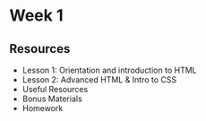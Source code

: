 
# Week 1

## Resources

- Lesson 1: <Link to="/week-1/lesson-1"> Orientation and introduction to HTML</Link>
- Lesson 2: <Link to="/week-1/lesson-2">Advanced HTML & Intro to CSS</Link>
- Useful Resources
- Bonus Materials
- <Link to="/week-1/lesson-2#43">Homework</Link>
